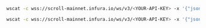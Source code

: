 
<Tabs>
  <TabItem value="newHeads">

```bash
wscat -c wss://scroll-mainnet.infura.io/ws/v3/<YOUR-API-KEY> -x '{"jsonrpc": "2.0", "id": 1, "method": "eth_subscribe", "params": ["newHeads"]}'
```

  </TabItem>
  <TabItem value="logs">

```bash
wscat -c wss://scroll-mainnet.infura.io/ws/v3/<YOUR-API-KEY> -x '{"jsonrpc": "2.0", "id": 1, "method": "eth_subscribe", "params": ["logs", {"address": "0x8320fe7702b96808f7bbc0d4a888ed1468216cfd", "topics":["0xd78a0cb8bb633d06981248b816e7bd33c2a35a6089241d099fa519e361cab902"]}]}'
```

  </TabItem>
 </Tabs>
